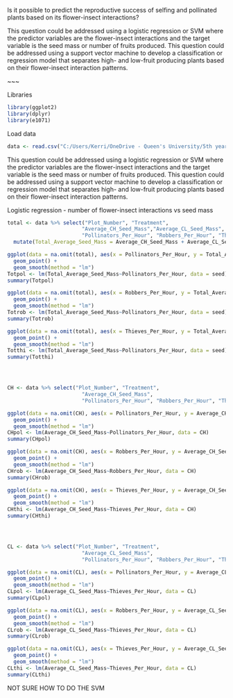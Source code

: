Is it possible to predict the reproductive success of selfing and pollinated plants based on its flower-insect interactions? 

This question could be addressed using a logistic regression or SVM where the predictor variables are the flower-insect interactions and the target variable is the seed mass or number of fruits produced. This question could be addressed using a support vector machine to develop a classification or regression model that separates high- and low-fruit producing plants based on their flower-insect interaction patterns. 

~~~

Libraries
```r

library(ggplot2)
library(dplyr)
library(e1071)

```
Load data
```r

data <- read.csv("C:/Users/Kerri/OneDrive - Queen's University/5th year/Winter/BIOL432/BIOL432_FinalProject/Soper_Gorden_Adler_AJB_2018_Flower_Insect_Interactions_Processed_Data.csv")

```



This question could be addressed using a logistic regression or SVM where the predictor variables are the flower-insect interactions and the target variable is the seed mass or number of fruits produced. This question could be addressed using a support vector machine to develop a classification or regression model that separates high- and low-fruit producing plants based on their flower-insect interaction patterns. 


Logistic regression - number of flower-insect interactions vs seed mass
```r
total <- data %>% select("Plot_Number", "Treatment",
                        "Average_CH_Seed_Mass","Average_CL_Seed_Mass",
                        "Pollinators_Per_Hour", "Robbers_Per_Hour", "Thieves_Per_Hour") %>%
  mutate(Total_Average_Seed_Mass = Average_CH_Seed_Mass + Average_CL_Seed_Mass)

ggplot(data = na.omit(total), aes(x = Pollinators_Per_Hour, y = Total_Average_Seed_Mass)) +
  geom_point() +
  geom_smooth(method = "lm")
Totpol <- lm(Total_Average_Seed_Mass~Pollinators_Per_Hour, data = seed)
summary(Totpol)

ggplot(data = na.omit(total), aes(x = Robbers_Per_Hour, y = Total_Average_Seed_Mass)) +
  geom_point() +
  geom_smooth(method = "lm")
Totrob <- lm(Total_Average_Seed_Mass~Pollinators_Per_Hour, data = seed)
summary(Totrob)

ggplot(data = na.omit(total), aes(x = Thieves_Per_Hour, y = Total_Average_Seed_Mass)) +
  geom_point() +
  geom_smooth(method = "lm")
Totthi <- lm(Total_Average_Seed_Mass~Pollinators_Per_Hour, data = seed)
summary(Totthi)




CH <- data %>% select("Plot_Number", "Treatment",
                        "Average_CH_Seed_Mass",
                        "Pollinators_Per_Hour", "Robbers_Per_Hour", "Thieves_Per_Hour")

ggplot(data = na.omit(CH), aes(x = Pollinators_Per_Hour, y = Average_CH_Seed_Mass)) +
  geom_point() +
  geom_smooth(method = "lm")
CHpol <- lm(Average_CH_Seed_Mass~Pollinators_Per_Hour, data = CH)
summary(CHpol)

ggplot(data = na.omit(CH), aes(x = Robbers_Per_Hour, y = Average_CH_Seed_Mass)) +
  geom_point() +
  geom_smooth(method = "lm")
CHrob <- lm(Average_CH_Seed_Mass~Robbers_Per_Hour, data = CH)
summary(CHrob)

ggplot(data = na.omit(CH), aes(x = Thieves_Per_Hour, y = Average_CH_Seed_Mass)) +
  geom_point() +
  geom_smooth(method = "lm")
CHthi <- lm(Average_CH_Seed_Mass~Thieves_Per_Hour, data = CH)
summary(CHthi)




CL <- data %>% select("Plot_Number", "Treatment",
                        "Average_CL_Seed_Mass",
                        "Pollinators_Per_Hour", "Robbers_Per_Hour", "Thieves_Per_Hour")

ggplot(data = na.omit(CL), aes(x = Pollinators_Per_Hour, y = Average_CL_Seed_Mass)) +
  geom_point() +
  geom_smooth(method = "lm")
CLpol <- lm(Average_CL_Seed_Mass~Thieves_Per_Hour, data = CL)
summary(CLpol)

ggplot(data = na.omit(CL), aes(x = Robbers_Per_Hour, y = Average_CL_Seed_Mass)) +
  geom_point() +
  geom_smooth(method = "lm")
CLrob <- lm(Average_CL_Seed_Mass~Thieves_Per_Hour, data = CL)
summary(CLrob)

ggplot(data = na.omit(CL), aes(x = Thieves_Per_Hour, y = Average_CL_Seed_Mass)) +
  geom_point() +
  geom_smooth(method = "lm")
CLthi <- lm(Average_CL_Seed_Mass~Thieves_Per_Hour, data = CL)
summary(CLthi)

```



NOT SURE HOW TO DO THE SVM










